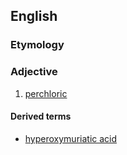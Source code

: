 ==English==

===Etymology===
{{prefix|en|hyper|oxymuriatic}}

===Adjective===
{{en-adj|-}}

# {{lb|en|obsolete|chemistry}} [[perchloric]]

====Derived terms====
* [[hyperoxymuriatic acid]]